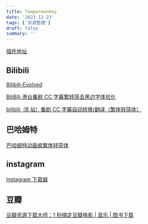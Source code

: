 ```yaml
---
title: Tampermonkey
date: '2023-12-23'
tags: ['资源整理']
draft: false
summary: ''
---
```


[插件地址](https://www.tampermonkey.net/)

## Bilibili

[Bilibili-Evolved](https://github.com/the1812/Bilibili-Evolved)

[BiliBili 港台番剧 CC 字幕繁转简去黑边字体优化](https://greasyfork.org/zh-CN/scripts/469539-bilibili%E6%B8%AF%E5%8F%B0%E7%95%AA%E5%89%A7cc%E5%AD%97%E5%B9%95%E7%B9%81%E8%BD%AC%E7%AE%80%E5%8E%BB%E9%BB%91%E8%BE%B9%E5%AD%97%E4%BD%93%E4%BC%98%E5%8C%96)

[bilibili（B 站）番剧 CC 字幕自动转换/翻译（繁体转简体）](https://greasyfork.org/zh-CN/scripts/431021-bilibili-b%E7%AB%99-%E7%95%AA%E5%89%A7cc%E5%AD%97%E5%B9%95%E8%87%AA%E5%8A%A8%E8%BD%AC%E6%8D%A2-%E7%BF%BB%E8%AF%91-%E7%B9%81%E4%BD%93%E8%BD%AC%E7%AE%80%E4%BD%93)

## 巴哈姆特

[巴哈姆特动画疯繁体转简体](https://greasyfork.org/zh-CN/scripts/447690-%E5%B7%B4%E5%93%88%E5%A7%86%E7%89%B9%E5%8A%A8%E7%94%BB%E7%96%AF%E7%B9%81%E4%BD%93%E8%BD%AC%E7%AE%80%E4%BD%93)

## instagram

[Instagram 下载器](https://greasyfork.org/zh-CN/scripts/406535-instagram-download-button)

## 豆瓣

[豆瓣资源下载大师：1 秒搞定豆瓣电影 | 音乐 | 图书下载](https://greasyfork.org/zh-CN/scripts/329484-%E8%B1%86%E7%93%A3%E8%B5%84%E6%BA%90%E4%B8%8B%E8%BD%BD%E5%A4%A7%E5%B8%88-1%E7%A7%92%E6%90%9E%E5%AE%9A%E8%B1%86%E7%93%A3%E7%94%B5%E5%BD%B1-%E9%9F%B3%E4%B9%90-%E5%9B%BE%E4%B9%A6%E4%B8%8B%E8%BD%BD)